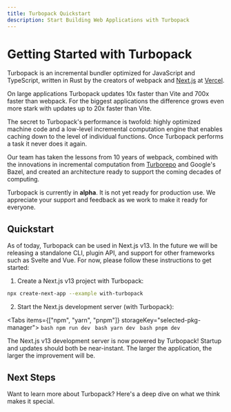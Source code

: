 ```yaml
---
title: Turbopack Quickstart
description: Start Building Web Applications with Turbopack
---
```



# Getting Started with Turbopack

Turbopack is an incremental bundler optimized for JavaScript and TypeScript, written in Rust by the creators of webpack and [Next.js](https://nextjs.org/) at [Vercel](https://vercel.com/).

On large applications Turbopack updates 10x faster than Vite and 700x faster than webpack. For the biggest applications the difference grows even more stark with updates up to 20x faster than Vite.

The secret to Turbopack's performance is twofold: highly optimized machine code and a low-level incremental computation engine that enables caching down to the level of individual functions. Once Turbopack performs a task it never does it again.

Our team has taken the lessons from 10 years of webpack, combined with the innovations in incremental computation from [Turborepo](/repo) and Google's Bazel, and created an architecture ready to support the coming decades of computing.

<Callout type="error">
    Turbopack is currently in <strong>alpha</strong>. It is not yet ready for production use. We appreciate your support and feedback as we work to make it ready for everyone.
</Callout>

## Quickstart

As of today, Turbopack can be used in Next.js v13. In the future we will be releasing a standalone CLI, plugin API, and support for other frameworks such as Svelte and Vue. For now, please follow these instructions to get started:

1. Create a Next.js v13 project with Turbopack:

```bash
npx create-next-app --example with-turbopack
```

2. Start the Next.js development server (with Turbopack):

  <Tabs items={["npm", "yarn", "pnpm"]} storageKey="selected-pkg-manager">
    <Tab>
      ```bash
      npm run dev
      ```
    </Tab>
    <Tab>
      ```bash
      yarn dev
      ```
    </Tab>
    <Tab>
      ```bash
      pnpm dev
      ```
    </Tab>
  </Tabs>

The Next.js v13 development server is now powered by Turbopack! Startup and updates should both be near-instant. The larger the application, the larger the improvement will be.

## Next Steps

Want to learn more about Turbopack? Here's a deep dive on what we think makes it special.

<TurbopackQuickstartArea />

<FullTurboCTA />
